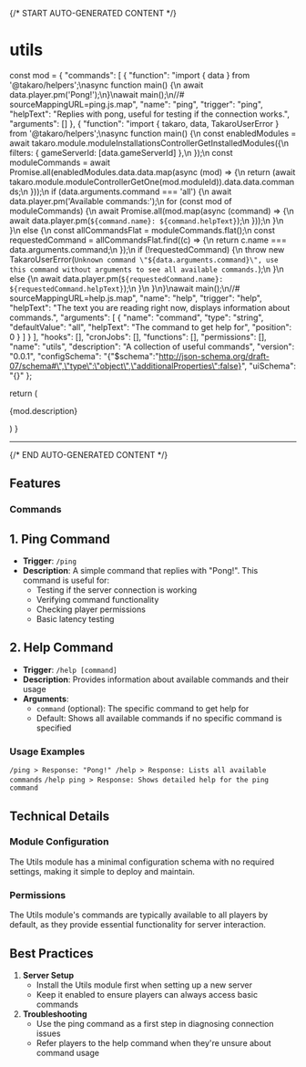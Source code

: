 {/* START AUTO-GENERATED CONTENT */}

# utils

  const mod = {
  "commands": [
    {
      "function": "import { data } from '@takaro/helpers';\nasync function main() {\n    await data.player.pm('Pong!');\n}\nawait main();\n//# sourceMappingURL=ping.js.map",
      "name": "ping",
      "trigger": "ping",
      "helpText": "Replies with pong, useful for testing if the connection works.",
      "arguments": []
    },
    {
      "function": "import { takaro, data, TakaroUserError } from '@takaro/helpers';\nasync function main() {\n    const enabledModules = await takaro.module.moduleInstallationsControllerGetInstalledModules({\n        filters: { gameServerId: [data.gameServerId] },\n    });\n    const moduleCommands = await Promise.all(enabledModules.data.data.map(async (mod) => {\n        return (await takaro.module.moduleControllerGetOne(mod.moduleId)).data.data.commands;\n    }));\n    if (data.arguments.command === 'all') {\n        await data.player.pm('Available commands:');\n        for (const mod of moduleCommands) {\n            await Promise.all(mod.map(async (command) => {\n                await data.player.pm(`${command.name}: ${command.helpText}`);\n            }));\n        }\n    }\n    else {\n        const allCommandsFlat = moduleCommands.flat();\n        const requestedCommand = allCommandsFlat.find((c) => {\n            return c.name === data.arguments.command;\n        });\n        if (!requestedCommand) {\n            throw new TakaroUserError(`Unknown command \"${data.arguments.command}\", use this command without arguments to see all available commands.`);\n        }\n        else {\n            await data.player.pm(`${requestedCommand.name}: ${requestedCommand.helpText}`);\n        }\n    }\n}\nawait main();\n//# sourceMappingURL=help.js.map",
      "name": "help",
      "trigger": "help",
      "helpText": "The text you are reading right now, displays information about commands.",
      "arguments": [
        {
          "name": "command",
          "type": "string",
          "defaultValue": "all",
          "helpText": "The command to get help for",
          "position": 0
        }
      ]
    }
  ],
  "hooks": [],
  "cronJobs": [],
  "functions": [],
  "permissions": [],
  "name": "utils",
  "description": "A collection of useful commands",
  "version": "0.0.1",
  "configSchema": "{\"$schema\":\"http://json-schema.org/draft-07/schema#\",\"type\":\"object\",\"additionalProperties\":false}",
  "uiSchema": "{}"
};

  return (
    <div>
      <p>{mod.description}</p>
      <Commands commands={mod.commands} />
      <CronJobs cronJobs={mod.cronJobs} />
      <Hooks hooks={mod.hooks} />
      <Config configSchema={mod.configSchema} />
    </div>
  )
}

<Module />

---
{/* END AUTO-GENERATED CONTENT */}

## Features

### Commands

## 1. Ping Command

- **Trigger**: `/ping`
- **Description**: A simple command that replies with "Pong!". This command is useful for:
    - Testing if the server connection is working
    - Verifying command functionality
    - Checking player permissions
    - Basic latency testing

## 2. Help Command

- **Trigger**: `/help [command]`
- **Description**: Provides information about available commands and their usage
- **Arguments**:
    - `command` (optional): The specific command to get help for
    - Default: Shows all available commands if no specific command is specified

### Usage Examples


`/ping > Response: "Pong!" /help > Response: Lists all available commands`
`/help ping > Response: Shows detailed help for the ping command`

## Technical Details

### Module Configuration

The Utils module has a minimal configuration schema with no required settings, making it simple to deploy and maintain.

### Permissions

The Utils module's commands are typically available to all players by default, as they provide essential functionality for server interaction.

## Best Practices

1. **Server Setup**
    - Install the Utils module first when setting up a new server
    - Keep it enabled to ensure players can always access basic commands
3. **Troubleshooting**
    - Use the ping command as a first step in diagnosing connection issues
    - Refer players to the help command when they're unsure about command usage